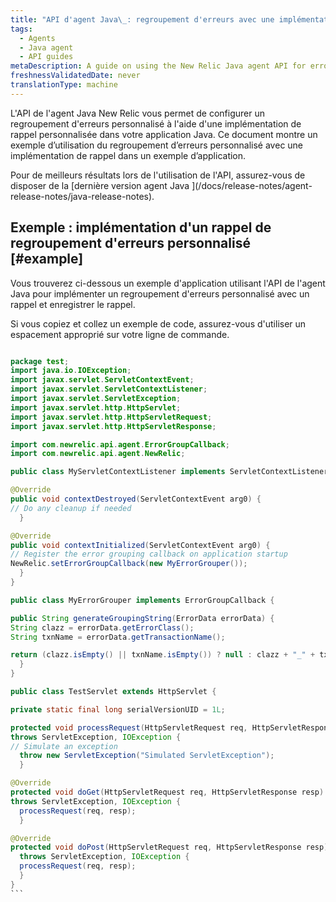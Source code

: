 ```yaml
---
title: "API d'agent Java\_: regroupement d'erreurs avec une implémentation de rappel personnalisée"
tags:
  - Agents
  - Java agent
  - API guides
metaDescription: A guide on using the New Relic Java agent API for error grouping with a custom callback implementation.
freshnessValidatedDate: never
translationType: machine
---
```


L&apos;API de l&apos;agent Java New Relic vous permet de configurer un regroupement d&apos;erreurs personnalisé à l&apos;aide d&apos;une implémentation de rappel personnalisée dans votre application Java. Ce document montre un exemple d’utilisation du regroupement d’erreurs personnalisé avec une implémentation de rappel dans un exemple d’application.

<Callout variant="important">
  Pour de meilleurs résultats lors de l&apos;utilisation de l&apos;API, assurez-vous de disposer de la [dernière version agent Java ](/docs/release-notes/agent-release-notes/java-release-notes).
</Callout>

## Exemple : implémentation d&apos;un rappel de regroupement d&apos;erreurs personnalisé [#example]

Vous trouverez ci-dessous un exemple d&apos;application utilisant l&apos;API de l&apos;agent Java pour implémenter un regroupement d&apos;erreurs personnalisé avec un rappel et enregistrer le rappel.

<Callout variant="tip">
  Si vous copiez et collez un exemple de code, assurez-vous d&apos;utiliser un espacement approprié sur votre ligne de commande.
</Callout>

````java

package test;
import java.io.IOException;
import javax.servlet.ServletContextEvent;
import javax.servlet.ServletContextListener;
import javax.servlet.ServletException;
import javax.servlet.http.HttpServlet;
import javax.servlet.http.HttpServletRequest;
import javax.servlet.http.HttpServletResponse;

import com.newrelic.api.agent.ErrorGroupCallback;
import com.newrelic.api.agent.NewRelic;

public class MyServletContextListener implements ServletContextListener {

@Override
public void contextDestroyed(ServletContextEvent arg0) {
// Do any cleanup if needed
  }

@Override
public void contextInitialized(ServletContextEvent arg0) {
// Register the error grouping callback on application startup
NewRelic.setErrorGroupCallback(new MyErrorGrouper());
  }
}

public class MyErrorGrouper implements ErrorGroupCallback {

public String generateGroupingString(ErrorData errorData) {
String clazz = errorData.getErrorClass();
String txnName = errorData.getTransactionName();

return (clazz.isEmpty() || txnName.isEmpty()) ? null : clazz + "_" + txnName;
  }
}

public class TestServlet extends HttpServlet {

private static final long serialVersionUID = 1L;

protected void processRequest(HttpServletRequest req, HttpServletResponse resp)
throws ServletException, IOException {
// Simulate an exception
  throw new ServletException("Simulated ServletException");
  }

@Override
protected void doGet(HttpServletRequest req, HttpServletResponse resp)
throws ServletException, IOException {
  processRequest(req, resp);
  }

@Override
protected void doPost(HttpServletRequest req, HttpServletResponse resp)
  throws ServletException, IOException {
  processRequest(req, resp);
  }
}
```
````